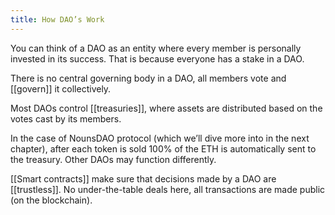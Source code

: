 ```yaml
---
title: How DAO’s Work
---
```


You can think of a DAO as an entity where every member is personally invested in its success.
That is because everyone has a stake in a DAO. 
 
There is no central governing body in a DAO, all members vote and [[govern]] it collectively. 
 
Most DAOs control [[treasuries]], where assets are distributed based on the votes cast by its members. 
 
In the case of NounsDAO protocol (which we’ll dive more into in the next chapter), after each token is sold 100% of the ETH is automatically sent to the treasury. Other DAOs may function differently. 
 
[[Smart contracts]] make sure that decisions made by a DAO are [[trustless]]. No under-the-table deals here, all transactions are made public (on the blockchain).